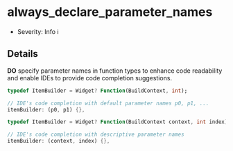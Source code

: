 # always_declare_parameter_names

- Severity: Info ℹ️

## Details

**DO** specify parameter names in function types to enhance code readability and enable IDEs to provide code completion suggestions.

```dart title="Bad"
typedef ItemBuilder = Widget? Function(BuildContext, int);

// IDE's code completion with default parameter names p0, p1, ...
itemBuilder: (p0, p1) {},
```

```dart title="Good"
typedef ItemBuilder = Widget? Function(BuildContext context, int index);

// IDE's code completion with descriptive parameter names
itemBuilder: (context, index) {},
```
